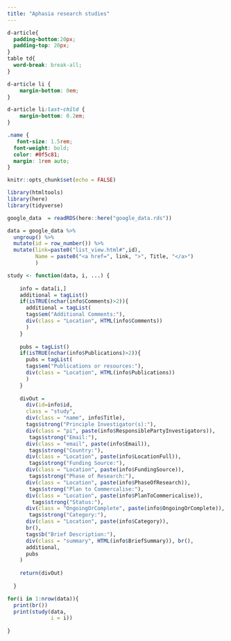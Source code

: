 ```yaml
---
title: "Aphasia research studies"
---
```


<link href="https://fonts.googleapis.com/icon?family=Material+Icons" rel="stylesheet">
      
```css
d-article{
  padding-bottom:20px;
  padding-top: 20px;
}
table td{ 
  word-break: break-all;
}

d-article li {
    margin-bottom: 0em;
}

d-article li:last-child {
    margin-bottom: 0.2em;
}

.name {
   font-size: 1.5rem;
  font-weight: bold;
  color: #0f5c81;
  margin: 1rem auto;
}

```



```r

knitr::opts_chunk$set(echo = FALSE)

library(htmltools)
library(here)
library(tidyverse)

google_data  = readRDS(here::here("google_data.rds"))

data = google_data %>%
  ungroup() %>%
  mutate(id = row_number()) %>%
  mutate(link=paste0("list_view.html#",id),
         Name = paste0("<a href=", link, ">", Title, "</a>")
         )
```




```r

study <- function(data, i, ...) {
  
    info = data[i,]
    additional = tagList()
    if(isTRUE(nchar(info$Comments)>2)){
      additional = tagList(
      tags$em("Additional Comments:"),
      div(class = "Location", HTML(info$Comments))
      )
    }
    
    pubs = tagList()
    if(isTRUE(nchar(info$Publications)>2)){
      pubs = tagList(
      tags$em("Publications or resources:"),
      div(class = "Location", HTML(info$Publications))
      )
    }
  
    divOut = 
      div(id=info$id,
      class = "study",
      div(class = "name", info$Title),
      tags$strong("Principle Investigator(s):"),
      div(class = "pi", paste(info$ResponsiblePartyInvestigators)),
       tags$strong("Email:"),
      div(class = "email", paste(info$Email)),
       tags$strong("Country:"),
      div(class = "Location", paste(info$LocationFull)), 
       tags$strong("Funding Source:"),
      div(class = "Location", paste(info$FundingSource)), 
       tags$strong("Phase of Research:"),
      div(class = "Location", paste(info$PhaseOfResearch)), 
       tags$strong("Plan to Commercalise:"),
      div(class = "Location", paste(info$PlanToCommericalise)), 
        tags$strong("Status:"),
      div(class = "OngoingOrComplete", paste(info$OngoingOrComplete)),
       tags$strong("Category:"),
      div(class = "Location", paste(info$Category)), 
      br(),
      tags$b("Brief Description:"),
      div(class = "summary", HTML(info$BriefSummary)), br(),
      additional,
      pubs
    ) 
    
    return(divOut)
  
  }


```

```r

for(i in 1:nrow(data)){
  print(br())
  print(study(data,
              i = i))
  
}
```



    
    
